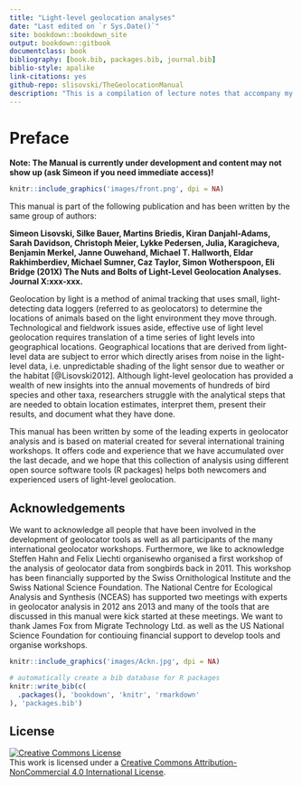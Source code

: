 ```yaml
--- 
title: "Light-level geolocation analyses"
date: "Last edited on `r Sys.Date()`"
site: bookdown::bookdown_site
output: bookdown::gitbook
documentclass: book
bibliography: [book.bib, packages.bib, journal.bib]
biblio-style: apalike
link-citations: yes
github-repo: slisovski/TheGeolocationManual
description: "This is a compilation of lecture notes that accompany my Intro to GIS and Spatial Analysis course."
---
```


# Preface {-}

**Note: The Manual is currently under development and content may not show up (ask Simeon if you need immediate access)!**

```r
knitr::include_graphics('images/front.png', dpi = NA)
```

This manual is part of the following publication and has been written by the same group of authors:

**Simeon Lisovski, Silke Bauer, Martins Briedis, Kiran Danjahl-Adams, Sarah Davidson, Christoph Meier, Lykke Pedersen, Julia, Karagicheva, Benjamin Merkel, Janne Ouwehand, Michael T. Hallworth, Eldar Rakhimberdiev, Michael Sumner, Caz Taylor, Simon Wotherspoon, Eli Bridge (201X) The Nuts and Bolts of Light-Level Geolocation Analyses. Journal X:xxx-xxx.**


Geolocation by light is a method of animal tracking that uses small, light-detecting data loggers (referred to as geolocators) to determine the locations of animals based on the light environment they move through. Technological and fieldwork issues aside, effective use of light level geolocation requires translation of a time series of light levels into geographical locations. Geographical locations that are derived from light-level data are subject to error which directly arises from noise in the light-level data, i.e. unpredictable shading of the light sensor due to weather or the habitat [@Lisovski2012]. Although light-level geolocation has provided a wealth of new insights into the annual movements of hundreds of bird species and other taxa, researchers struggle with the analytical steps that are needed to obtain location estimates, interpret them, present their results, and document what they have done.

This manual has been written by some of the leading experts in geolocator analysis and is based on material created for several international training workshops. It offers code and experience that we have accumulated over the last decade, and we hope that this collection of analysis using different open source software tools (R packages) helps both newcomers and experienced users of light-level geolocation.


## Acknowledgements {-}

We want to acknowledge all people that have been involved in the development of geolocator tools as well as all participants of the many international geolocator workshops. Furthermore, we like to acknowledge Steffen Hahn and Felix Liechti organisewho organised a first workshop of the analysis of geolocator data from songbirds back in 2011. This workshop has been financially supported by the Swiss Ornithological Institute and the Swiss National Science Foundation. The National Centre for Ecological Analysis and Synthesis (NCEAS) has supported two meetings with experts in geolocator analysis in 2012 ans 2013 and many of the tools that are discussed in this manual were kick started at these meetings. We want to thank James Fox from Migrate Technology Ltd. as well as the US National Science Foundation for contiouing financial support to develop tools and organise workshops.

```r
knitr::include_graphics('images/Ackn.jpg', dpi = NA)
```

```r
# automatically create a bib database for R packages
knitr::write_bib(c(
  .packages(), 'bookdown', 'knitr', 'rmarkdown'
), 'packages.bib')
```

## License {-}

<a rel="license" href="http://creativecommons.org/licenses/by-nc/4.0/"><img alt="Creative Commons License" style="border-width:0" src="https://i.creativecommons.org/l/by-nc/4.0/88x31.png" /></a><br />This work is licensed under a <a rel="license" href="http://creativecommons.org/licenses/by-nc/4.0/">Creative Commons Attribution-NonCommercial 4.0 International License</a>.
